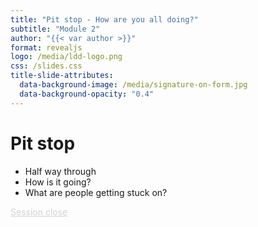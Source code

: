 ```yaml
---
title: "Pit stop - How are you all doing?"
subtitle: "Module 2"
author: "{{< var author >}}"
format: revealjs
logo: /media/ldd-logo.png
css: /slides.css
title-slide-attributes:
  data-background-image: /media/signature-on-form.jpg
  data-background-opacity: "0.4"
---
```


# Pit stop

- Half way through
- How is it going?
- What are people getting stuck on?

```{=html}
<div class="bottom-right">
    <a href="https://letsdodigital.org/learn/learn-python/module-2/6-session-close.html" style="color: lightgrey;">Session close</a>
</div>
```
